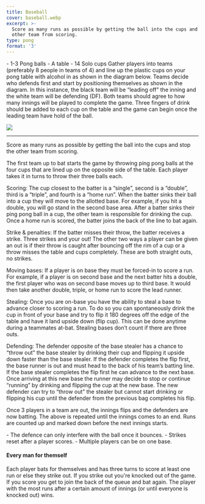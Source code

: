 ```yaml
---
title: Baseball
cover: baseball.webp
excerpt: >-
  Score as many runs as possible by getting the ball into the cups and stop the
  other team from scoring.
type: pong
format: '3'
---
```


<GameHero
  cover="/BeerGoggleGames/images/baseball.webp"
  alt="Baseball"
/>

<GameSection title="Equipment" icon="/BeerGoggleGames/images/liquor.webp">
-   1-3 Pong balls
-   A table
-   14 Solo cups
</GameSection>

<GameSection title="Setup" icon="/BeerGoggleGames/images/settings.webp">
Gather players into teams (preferably 8 people in teams of 4) and line up the plastic cups on your pong table with alcohol in as shown in the diagram below. Teams decide who defends first and start by positioning themselves as shown in the diagram. In this instance, the black team will be “leading off” the inning and the white team will be defending (DF). Both teams should agree to how many innings will be played to complete the game. Three fingers of drink should be added to each cup on the table and the game can begin once the leading team have hold of the ball.

![](/images/baseballsetup.webp)

* * *
</GameSection>

<GameSection title="Aim of the Game" icon="/BeerGoggleGames/images/target.webp">
<p>Score as many runs as possible by getting the ball into the cups and stop the other team from scoring.</p>
</GameSection>

<GameSection title="How to Play" icon="/BeerGoggleGames/images/question.webp">
The first team up to bat starts the game by throwing ping pong balls at the four cups that are lined up on the opposite side of the table. Each player takes it in turns to throw their three balls each.

Scoring: The cup closest to the batter is a “single”, second is a “double”, third is a “triple”, and fourth is a “home run”. When the batter sinks their ball into a cup they will move to the allotted base. For example, if you hit a double, you will go stand in the second base area. After a batter sinks their ping pong ball in a cup, the other team is responsible for drinking the cup. Once a home run is scored, the batter joins the back of the line to bat again.

Strike & penalties: If the batter misses their throw, the batter receives a strike. Three strikes and your out! The other two ways a player can be given an out is if their throw is caught after bouncing off the rim of a cup or a throw misses the table and cups completely. These are both straight outs, no strikes.

Moving bases: If a player is on base they must be forced-in to score a run. For example, if a player is on second base and the next batter hits a double, the first player who was on second base moves up to third base. It would then take another double, triple, or home run to score the lead runner.

Stealing: Once you are on-base you have the ability to steal a base to advance closer to scoring a run. To do so you can spontaneously drink the cup in front of your base and try to flip it 180 degrees off the edge of the table and have it land upside down (flip cup). This can be done anytime during a teammates at-bat. Stealing bases don’t count if there are three outs.

Defending: The defender opposite of the base stealer has a chance to “throw out” the base stealer by drinking their cup and flipping it upside down faster than the base stealer. If the defender completes the flip first, the base runner is out and must head to the back of his team’s batting line. If the base stealer completes the flip first he can advance to the next base. Once arriving at this new base the runner may decide to stop or continue “running” by drinking and flipping the cup at the new base. The new defender can try to “throw out” the stealer but cannot start drinking or flipping his cup until the defender from the previous bag completes his flip.

Once 3 players in a team are out, the innings flips and the defenders are now batting. The above is repeated until the innings comes to an end. Runs are counted up and marked down before the next innings starts.
</GameSection>

<GameSection title="Rules" icon="/BeerGoggleGames/images/rules.webp">
-   The defence can only interfere with the ball once it bounces.
-   Strikes reset after a player scores.
-   Multiple players can be on one base.
</GameSection>

<GameSection title="Special Edition" icon="/BeerGoggleGames/images/special.webp">

<h4>Every man for themself</h4>

<p>Each player bats for themselves and has three turns to score at least one run or else they strike out. If you strike out you're knocked out of the game. If you score you get to join the back of the queue and bat again. The player with the most runs after a certain amount of innings (or until everyone is knocked out) wins.</p>
</GameSection>

<ShareButtons title="Baseball" />

<FeedbackCard>
</FeedbackCard>

